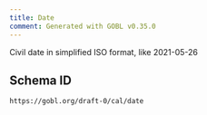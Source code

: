 ```yaml
---
title: Date
comment: Generated with GOBL v0.35.0
---
```


Civil date in simplified ISO format, like 2021-05-26

## Schema ID

`https://gobl.org/draft-0/cal/date`


